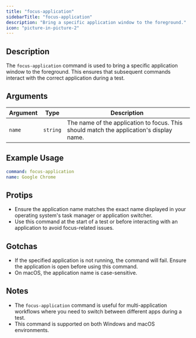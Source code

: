 ```yaml
---
title: "focus-application"
sidebarTitle: "focus-application"
description: "Bring a specific application window to the foreground."
icon: "picture-in-picture-2"
---
```


## Description
The `focus-application` command is used to bring a specific application window to the foreground. This ensures that subsequent commands interact with the correct application during a test.

## Arguments
| Argument   | Type      | Description                                                                 |
|------------|-----------|-----------------------------------------------------------------------------|
| `name`     | `string`  | The name of the application to focus. This should match the application's display name. |

## Example Usage
```yaml
command: focus-application
name: Google Chrome
```

## Protips
- Ensure the application name matches the exact name displayed in your operating system's task manager or application switcher.
- Use this command at the start of a test or before interacting with an application to avoid focus-related issues.

## Gotchas
- If the specified application is not running, the command will fail. Ensure the application is open before using this command.
- On macOS, the application name is case-sensitive.

## Notes
- The `focus-application` command is useful for multi-application workflows where you need to switch between different apps during a test.
- This command is supported on both Windows and macOS environments.
